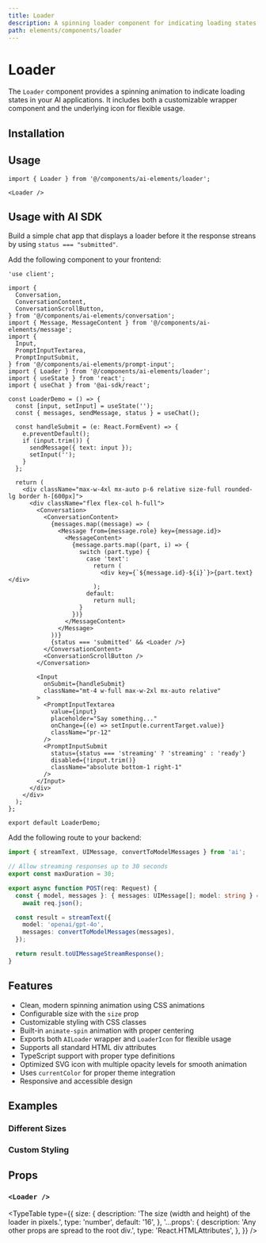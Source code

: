 ```yaml
---
title: Loader
description: A spinning loader component for indicating loading states in AI applications.
path: elements/components/loader
---
```


# Loader

The `Loader` component provides a spinning animation to indicate loading states in your AI applications. It includes both a customizable wrapper component and the underlying icon for flexible usage.

<Preview path="loader" />

## Installation

<ElementsInstaller path="loader" />

## Usage

```tsx
import { Loader } from '@/components/ai-elements/loader';
```

```tsx
<Loader />
```

## Usage with AI SDK

Build a simple chat app that displays a loader before it the response streans by using `status === "submitted"`.

Add the following component to your frontend:

```tsx filename="app/page.tsx"
'use client';

import {
  Conversation,
  ConversationContent,
  ConversationScrollButton,
} from '@/components/ai-elements/conversation';
import { Message, MessageContent } from '@/components/ai-elements/message';
import {
  Input,
  PromptInputTextarea,
  PromptInputSubmit,
} from '@/components/ai-elements/prompt-input';
import { Loader } from '@/components/ai-elements/loader';
import { useState } from 'react';
import { useChat } from '@ai-sdk/react';

const LoaderDemo = () => {
  const [input, setInput] = useState('');
  const { messages, sendMessage, status } = useChat();

  const handleSubmit = (e: React.FormEvent) => {
    e.preventDefault();
    if (input.trim()) {
      sendMessage({ text: input });
      setInput('');
    }
  };

  return (
    <div className="max-w-4xl mx-auto p-6 relative size-full rounded-lg border h-[600px]">
      <div className="flex flex-col h-full">
        <Conversation>
          <ConversationContent>
            {messages.map((message) => (
              <Message from={message.role} key={message.id}>
                <MessageContent>
                  {message.parts.map((part, i) => {
                    switch (part.type) {
                      case 'text':
                        return (
                          <div key={`${message.id}-${i}`}>{part.text}</div>
                        );
                      default:
                        return null;
                    }
                  })}
                </MessageContent>
              </Message>
            ))}
            {status === 'submitted' && <Loader />}
          </ConversationContent>
          <ConversationScrollButton />
        </Conversation>

        <Input
          onSubmit={handleSubmit}
          className="mt-4 w-full max-w-2xl mx-auto relative"
        >
          <PromptInputTextarea
            value={input}
            placeholder="Say something..."
            onChange={(e) => setInput(e.currentTarget.value)}
            className="pr-12"
          />
          <PromptInputSubmit
            status={status === 'streaming' ? 'streaming' : 'ready'}
            disabled={!input.trim()}
            className="absolute bottom-1 right-1"
          />
        </Input>
      </div>
    </div>
  );
};

export default LoaderDemo;
```

Add the following route to your backend:

```ts filename="app/api/chat/route.ts"
import { streamText, UIMessage, convertToModelMessages } from 'ai';

// Allow streaming responses up to 30 seconds
export const maxDuration = 30;

export async function POST(req: Request) {
  const { model, messages }: { messages: UIMessage[]; model: string } =
    await req.json();

  const result = streamText({
    model: 'openai/gpt-4o',
    messages: convertToModelMessages(messages),
  });

  return result.toUIMessageStreamResponse();
}
```

## Features

- Clean, modern spinning animation using CSS animations
- Configurable size with the `size` prop
- Customizable styling with CSS classes
- Built-in `animate-spin` animation with proper centering
- Exports both `AILoader` wrapper and `LoaderIcon` for flexible usage
- Supports all standard HTML div attributes
- TypeScript support with proper type definitions
- Optimized SVG icon with multiple opacity levels for smooth animation
- Uses `currentColor` for proper theme integration
- Responsive and accessible design

## Examples

### Different Sizes

<Preview path="loader-sizes" />

### Custom Styling

<Preview path="loader-custom" />

## Props

### `<Loader />`

<TypeTable
  type={{
    size: {
      description: 'The size (width and height) of the loader in pixels.',
      type: 'number',
      default: '16',
    },
    '...props': {
      description: 'Any other props are spread to the root div.',
      type: 'React.HTMLAttributes<HTMLDivElement>',
    },
  }}
/>
